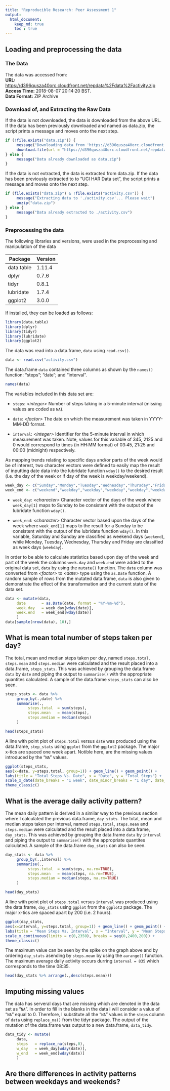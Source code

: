 ```yaml
---
title: "Reproducible Research: Peer Assessment 1"
output: 
  html_document:
    keep_md: true
    toc : true
---
```



## Loading and preprocessing the data

### The Data

The data was accessed from:  
**URL:** <https://d396qusza40orc.cloudfront.net/repdata%2Fdata%2Factivity.zip>  
**Access Time:** 2018-08-07 20:14:20 BST.  
**Data Format:** ZIP Archive

### Download of, and Extracting the Raw Data

If the data is not downloaded, the data is downloaded from the above URL. If the data has been previously downloaded and named as data.zip, the script prints a message and moves onto the next step.

```r
if (!file.exists("data.zip")) {
     message("Downloading data from 'https://d396qusza40orc.cloudfront.net/repdata%2Fdata%2Factivity.zip'... Please wait")
     download.file(url = "https://d396qusza40orc.cloudfront.net/repdata%2Fdata%2Factivity.zip", destfile = "data.zip", method = "curl")
} else {
     message("Data already downloaded as data.zip")
}
```

If the data is not extracted, the data is extracted from data.zip. If the data has been previously extracted to to "UCI HAR Data set", the script prints a message and moves onto the next step.

```r
if (file.exists("data.zip") & !file.exists("activity.csv")) {
     message("Extracting data to './activity.csv'... Please wait")
     unzip("data.zip")
} else {
     message("Data already extracted to ./activity.csv")
}
```

### Preprocessing the data

The following libraries and versions, were used in the preprocessing and manipulation of the data

| Package    | Version |
|------------|:--------|
| data.table | 1.11.4  |
| dplyr      | 0.7.6   |
| tidyr      | 0.8.1   |
| lubridate  | 1.7.4   |
| ggplot2    | 3.0.0   |

If installed, they can be loaded as follows:

```r
library(data.table)
library(dplyr)
library(tidyr)
library(lubridate)
library(ggplot2)
```

The data was read into a data.frame, `data` using `read.csv()`.

```r
data <- read.csv("activity.csv")
```

The data.frame `data` contained three columns as shown by the `names()` function: "steps"; "date"; and "interval". 

```r
names(data)
```
The variables included in this data set are:

* `steps`: *\<integer\>* Number of steps taking in a 5-minute interval (missing
    values are coded as `NA`).

* `date`: *\<factor\>* The date on which the measurement was taken in YYYY-MM-DD
    format.

* `interval`: *\<integer\>* Identifier for the 5-minute interval in which
    measurement was taken. Note, values for this variable of 345, 2125 and 0 would correspond to times (in HH:MM format) of 03:45, 21:25 and 00:00 (midnight) respectively.

As mapping trends relating to specific days and/or parts of the week would be of interest, two character vectors were defined to easily map the result of inputting date data into the lubridate function `wday()` to the desired result (i.e. the day of the week or if day of the week is weekday/weekend).

```r
week_day <- c("Sunday","Monday","Tuesday","Wednesday","Thursday","Friday","Saturday")
week_end <- c("weekend","weekday","weekday","weekday","weekday","weekday","weekend")
```

* `week_day`: *\<character\>* Character vector of the days of the week where `week_day[1]` maps to Sunday to be consistent with the output of the lubridate function `wday()`.

* `week_end`: *\<character\>* Character vector based upon the days of the week where `week_end[1]` maps to the result for a Sunday to be consistent with the output of the lubridate function `wday()`. In this variable, Saturday and Sunday are classified as weekend days (`weekend`), while Monday, Tuesday, Wednesday, Thursday and Friday are classified as week days (`weekday`).

In order to be able to calculate statistics based upon day of the week and part of the week the columns `week.day` and `week.end` were added to the original data set, `data` by using the `mutate()` function. The `date` column was converted from *\<factor\>* to *\<date\>* type using the `as.Date` function. A random sample of rows from the mutated data.frame, `data` is also given to demonstrate the effect of the transformation and the current state of the data set.

```r
data <- mutate(data,
     date       = as.Date(date, format = "%Y-%m-%d"),
     week.day   = week_day[wday(date)],
     week.end   = week_end[wday(date)]
     )
data[sample(nrow(data), 10),]
```

## What is mean total number of steps taken per day?

The total, mean and median steps taken per day, named `steps.total`, `steps.mean` and `steps.median` were calculated and the result placed into a data.frame, `steps_stats`. This was achieved by grouping the data.frame `data` by `date` and piping the output to `summarise()` with the appropriate quantites calculated. A sample of the data.frame `steps_stats` can also be seen.

```r
steps_stats <- data %>%
     group_by(.,date) %>%
     summarise(.,
          steps.total  = sum(steps),
          steps.mean   = mean(steps),
          steps.median = median(steps)
     )

head(steps_stats)
```

A line with point plot of `steps.total` versus `date` was produced using the data.frame, `step_stats` using `ggplot` from the `ggplot2` package. The major x-tics are spaced one week apart. Notible here, are the missing values introduced by the "`NA`" values.

```r
ggplot(steps_stats,
aes(x=date, y=steps.total, group=1)) + geom_line() + geom_point() +
labs(title = "Total Steps Vs. Date", x = "Date", y = "Total Steps") +
scale_x_date(date_breaks = "1 week", date_minor_breaks = "1 day", date_labels = "%b %d") +
theme_classic()
```

## What is the average daily activity pattern?

The mean daily pattern is derived in a similar way to the previous section where I calculated the previous data.frame, `day_stats`. The total, mean and median steps taken per interval, named `steps.total`, `steps.mean` and `steps.median` were calculated and the result placed into a data.frame, `day_stats`. This was achieved by grouping the data.frame `data` by `interval` and piping the output to `summarise()` with the appropriate quantites calculated. A sample of the data.frame `day_stats` can also be seen.

```r
day_stats <- data %>%
     group_by(.,interval) %>%
     summarise(.,
          steps.total  = sum(steps, na.rm=TRUE),
          steps.mean   = mean(steps, na.rm=TRUE),
          steps.median = median(steps, na.rm=TRUE)
     )

head(day_stats)
```

A line with point plot of `steps.total` versus `interval` was produced using the data.frame, `day_stats` using `ggplot` from the `ggplot2` package. The major x-tics are spaced apart by 200 (i.e. 2 hours).

```r
ggplot(day_stats,
aes(x=interval, y=steps.total, group=1)) + geom_line() + geom_point() +
labs(title = "Mean Steps Vs. Interval", x = "Interval", y = "Mean Steps") +
scale_x_continuous(limits = c(0,2350), breaks = seq(0,2400,200)) +
theme_classic()
```

The maximum value can be seen by the spike on the graph above and by ordering `day_stats` asending by `steps.mean` by using the `aarange()` function. The maximum average daily activity occurs durring `interval = 835` which corresponds to the time 08:35.

```r
head(day_stats %>% arrange(.,desc(steps.mean)))
```

## Imputing missing values

The data has serveral days that are missing which are denoted in the data set as "`NA`". In order to fill in the blanks in the data I will consider a value of "`NA`" equal to 0. Therefore, I substitute all the "`NA`" values in the `steps` column of `data` using `replace_na()` from the tidyr package. The output of the mutation of the data.frame was output to a new data.frame, `data_tidy`.

```r
data_tidy <- mutate(
     data,
     steps   = replace_na(steps,0),
     w_day   = week_day[wday(date)],
     w_end   = week_end[wday(date)]
     )
```

## Are there differences in activity patterns between weekdays and weekends?
